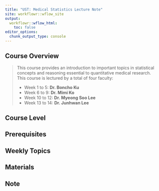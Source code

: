 ```yaml
---
title: "UST: Medical Statistics Lecture Note"
site: workflowr::wflow_site
output:
  workflowr::wflow_html:
    toc: false
editor_options:
  chunk_output_type: console
---
```



## **Course Overview**

> This course provides an introduction to important topics in statistical concepts and reasoning essential to quantitative medical research. 
> This course is lectured by a total of four faculty:
>
>   - Week 1 to 5: **Dr. Boncho Ku**
>   - Week 6 to 9: **Dr. Mimi Ko**
>   - Week 10 to 12: **Dr. Myeong Soo Lee**
>   - Week 13 to 14: **Dr. Junhwan Lee**


## **Course Level**


## **Prerequisites**


## **Weekly Topics** 


## **Materials**


## **Note**




